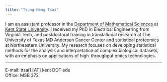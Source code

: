 ```yaml
---
title: "Tsung-Heng Tsai"
---
```


I am an assistant professor in the [Department of Mathematical Sciences](https://www.kent.edu/math) at [Kent State University](https://www.kent.edu). I received my PhD in Electrical Engineering from Virginia Tech, and postdoctoral training in translational research at The University of Texas MD Anderson Cancer Center and statistical proteomics at Northeastern University. My research focuses on developing statistical methods for the analysis and interpretation of complex biological datasets, with an emphasis on applications of high-throughput omics technologies.

---
E-mail: ttsai1 [AT] kent DOT edu  
Office: MSB 372
